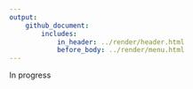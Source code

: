```yaml
---
output: 
    github_document:
        includes: 
            in_header: ../render/header.html
            before_body: ../render/menu.html
---
```


In progress
<!--
## NC State workshops and slides here

## Articles from FF, etc.

-->